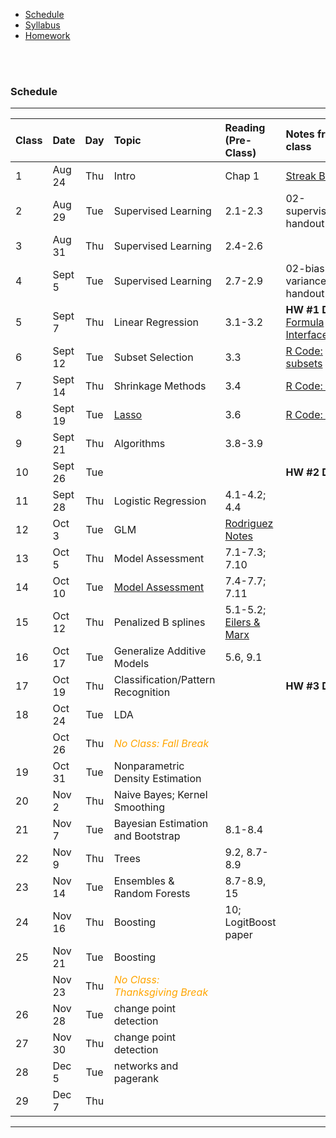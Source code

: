 
<ul class="navibar">
  <li><a href="./index.html" class="current" >Schedule</a></li>
  <li><a href="./syllabus.html" class="navibar" >Syllabus</a></li>
  <li><a href="./homework.html" class="navibar" >Homework</a></li>
</ul>




<!--- Start Main Page --->
<br><br>

### Schedule

-----------

<!--
29 class meetings
Add 1 day of HW review for each HW assignment

(3)[1] Ch2
(5)[5] Ch3
(2)[3] Ch4a
(2)[2] Ch7a
-- (12) [11]

(3)[2] Ch 5 and smoothing. maybe kernel smoothing? and GAM
(4)[4] Classification and Density Estimation
-- (7) [7]

(2)[1] Ch8 - Bayesian
  - connection to bootstrap
  - bayesian density estimation (categorical counts)
  - bayesian lasso, ridge, regression
(2)[2] Ch8-9 Trees/RF
(2)[2] Ch.10 Boosting
-- (6) [5]

(6)[5] Other
only 4 classes after thanksgiving
- (2) sepp (needs to follow poisson regression)
    - derive likelihood, estimate parameters, EM algorithm
    - show basic papers about estimation
- (2-3) change point detection
    - including fused lasso
- (1) networks and pagerank

(4) project discussion + 3 hw reviews

-----
(35 meetings. Need to cut 6!)


Useful notes: https://m-clark.github.io/docs/machine_learning/02_concepts.html#loss-functions
-->


------------------------------------------------------------------------------------------------
Class Date      Day  Topic                      Reading (Pre-Class)     Notes from class
----- -------- ----- -------------------------- ----------------------- -----------------------
  1    Aug 24   Thu  Intro                       Chap 1                   [Streak Betting](https://mdporter.github.io/teaching/streak-betting/streak-betting.html)

  2    Aug 29   Tue  Supervised Learning          2.1-2.3                02-supervised.pdf handout

  3    Aug 31   Thu  Supervised Learning          2.4-2.6

  4    Sept 5   Tue  Supervised Learning          2.7-2.9                02-bias-variance.pdf handout
  
  5    Sept 7   Thu  Linear Regression            3.1-3.2                 **HW #1 Due** [R Formula Interface](other/03-rfmla.pdf)

  6    Sept 12  Tue  Subset Selection            3.3                      [R Code: subsets](other/03-subsets.R)
  
  7    Sept 14  Thu   Shrinkage Methods          3.4                      [R Code: ridge](other/03-ridge.R)

  8    Sept 19  Tue  [Lasso]                     3.6                      [R Code: lasso](other/03-lasso.R) 
    
  9    Sept 21  Thu  Algorithms                   3.8-3.9               
   

  10   Sept 26  Tue                                                     **HW #2 Due**
  
  11   Sept 28  Thu   Logistic Regression         4.1-4.2; 4.4            
   
  12   Oct 3    Tue   GLM                         [Rodriguez Notes]
  
  13   Oct 5    Thu   Model Assessment            7.1-7.3; 7.10

  14   Oct 10   Tue   [Model Assessment]          7.4-7.7; 7.11         <!-- [R Code](R/08-crossval.R) -->
                      <!-- 
                      [Model Selection]
                      -->                

  15   Oct 12   Thu   Penalized B splines        5.1-5.2;               <!-- [R Code](R/09-bsplines.R)-->
                                                 [Eilers \& Marx]
                                                 <!--
                                                 (homework/Bsplines
                                                 .pdf)
                                                 -->
  

  16   Oct 17   Tue   Generalize Additive       5.6, 9.1
                      Models
                      <!-- link -->
  
  17   Oct 19   Thu   Classification/Pattern                            **HW #3 Due**
                      Recognition

  18   Oct 24   Tue   LDA                                               <!-- [R Code](R/11-density.R) -->
  
       Oct 26   Thu   <font color="orange">           
                       *No Class: Fall Break* 
                       </font>        
  
  19   Oct 31   Tue   Nonparametric Density     
                      Estimation
                      <!-- [Rmd](lectures/
                      12-npdensity.Rmd)
                      -->
                                                 
  20   Nov 2    Thu   Naive Bayes; 
                      Kernel
                      Smoothing
  
  21   Nov 7    Tue   Bayesian Estimation       8.1-8.4
                      and Bootstrap
  
  22   Nov 9    Thu   Trees                     9.2, 8.7-8.9            <!-- [R Code](R/13-trees.R) -->
                      <!-- [Trees] -->
  

  23   Nov 14   Tue  Ensembles \& Random        8.7-8.9, 15        
                     Forests
 

  24   Nov 16   Thu  Boosting                   10; LogitBoost paper    <!-- [R Code](R/14-boosting.R) -->
  
  25   Nov 21   Tue  Boosting

       Nov 23   Thu  <font color="orange">           
                       *No Class: Thanksgiving
                       Break* 
                       </font>        
  

  26   Nov 28   Tue  change point detection
                     
  27   Nov 30   Thu  change point detection                             <!-- [R Code](R/15-changedetect.R) -->
  
  28   Dec 5    Tue  networks and pagerank
                      <!-- [link] -->
  
  29   Dec 7    Thu  
  
------------------------------------------------------------------------------------------------

-----------

[Lasso]: lectures/03-lasso.pdf

[Eilers \& Marx]: other/(eilers-marx) Flexible smoothing.pdf

[Rodriguez Notes]: http://data.princeton.edu/wws509/notes/a2.pdf

[Model Assessment]: lectures/07-modelselection.pdf

<!-- 



#### Supervised Learning

------------------------------------------------------------------------------------------------
Class Date      Day  Lecture                    Reading (Pre-Class)     Notes from class
----- -------- ----- -------------------------- ----------------------- -----------------------
  1    Aug 20   Thu   Intro

  2    Aug 25   Tue   Supervised Learning       ESL 2                   [R Code](R/02-suplearning.R)

  3    Aug 27   Thu   Linear Regression         ESL 3.1-3.2             [R Code](R/03-regression.R)
  
  4    Sept 1   Tue   Subset Selection          ESL 3.3                 [R Code](R/04-biasvariance.R)

  5    Sept 3   Thu   [Shrinkage Methods](      ESL 3.4                 [R Code](R/05-Ridge.R)
                      lectures/05-Ridge.pdf)      
    
  6    Sept 8   Tue  [Lasso](                   ESL 3.6                 [R Code](R/06-lasso.R)
                     lectures/06-lasso.pdf)

  7    Sept 10  Thu  Algorithms                 ESL 3.8-3.9             [R Code](R/07-algorithms.R)
  
  8    Sept 15  Tue  [Model Selection]          ESL 7 (esp. 7.10)       [R Code](R/08-crossval.R)
                     
  9    Sept 17  Thu  Classification             TBD
  
  10   Sept 22  Tue  **IACA Conference**,       ESL 4.4
                     Logistic Regression
                     
  11   Sept 24  Thu  **IACA Conference**
                     TBD
  
  12   Sept 29  Tue  Penalized B splines        [Eilers \& Marx](       [R Code](R/09-bsplines.R)
                                                homework/Bsplines.pdf)
                                                ; ESL 5.1-5.2
  
13     Oct 1    Thu  [Generalize Additive       ESL 5.6, 9.1
                     Models]
                     
14     Oct 6    Tue  Evaluating Binary          ESL 6.6                
                     Classifiers, Naive
                     Bayes

15     Oct 8    Thu  Parametric Density         ESL 4.3                 [R Code](R/11-density.R)
                     Estimation, LDA

16     Oct 13   Tue  [Nonparametric Density     ESL 6.1-6.5             [Rmd](lectures/12-npdensity.Rmd)
                     Estimation], Kernel
                     Smoothing

17     Oct 15   Thu  HW Review

18     Oct 20   Tue  Bayesian Estimation        ESL 8.1-8.4
                     and Bootstrap

19     Oct 22   Thu  [Trees](                   ESL 9.2, 8.7-8.9        [R Code](R/13-trees.R)
                     lectures/13-trees.pdf)

20     Oct 27   Tue  Ensembles \& Random        ESL 8.7-8.9, 15        
                     Forests

       Oct 29   Thu  <font color="orange">                                
                     *No Class: Fall Break* 
                     </font>  

21     Nov 3    Tue  Boosting                   ESL 10; LogitBoost paper [R Code](R/14-boosting.R)

22    Nov 5    Thu   Boosting  

------------------------------------------------------------------------------------------------

--------------------------------


#### Unsupervised Learning

------------------------------------------------------------------------------------------------
Class Date      Day  Lecture                    Reading (Pre-Class)     Notes from class
----- -------- ----- -------------------------- ----------------------- -----------------------                   
23    Nov 10   Tue   Project discussions

24    Nov 12   Thu   Self-exciting point 
                     processes; HW review

25    Nov 17   Tue   change detection (i)                               

26    Nov 19   Thu   change detection (ii)                               [R Code](R/15-changedetect.R)

27    Nov 24   Tue   [networks and pagerank]

      Nov 26   Thu   <font color="orange">                                
                     *No Class: Thanksgiving
                     Break*  
                     </font> 
                    
28    Dec 1    Tue   no-class: project prep                            
 
29    Dec 3    Thu   project presentations                                            

------------------------------------------------------------------------------------------------

-------------------------------- 


<p style="font-size:80%">
 - **ESL**: Elements of Statistical Learning (2rd)
</p>


[Model Selection]: lectures/08-modelselection.pdf
[Generalize Additive Models]: lectures/10-gam.pdf
[Nonparametric Density Estimation]: lectures/12-npdensity.pdf
[networks and pagerank]: lectures/16-networks.pdf

-->
